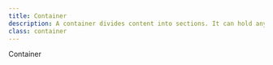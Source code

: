 ```yaml
---
title: Container
description: A container divides content into sections. It can hold any kind of content and used for grouping content and creating scannable interfaces.
class: container
---
```


<Preview>
  <div
    class="container"
    style="border: 1px solid hsl(var(--color-neutral-100)); border-radius: var(--border-radius-small);"
  >
    Container
  </div>
</Preview>
